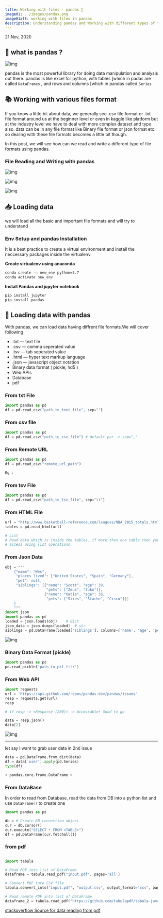 ```yaml
---
title: Working with files - pandas 🐼
image01: ../images/pandas.png
image01alt: working with files in pandas
description: Understanding pandas and Working with different types of file formats 
---
```

21 Nov, 2020


## 🤔 what is pandas ?

![img](https://i.imgur.com/8iWzHrI.png)

pandas is the most powerful library for doing data manipulation and analysis out there.
pandas is like excel for python, with tables [which in padas are called `DataFrames` ,
and rows and columns [which in pandas called `Series`

## 📚 Working with various files format

If you know a little bit about data, we generally see .csv file format or .txt file format 
around us at the beginner level or even in kaggle like platform but at the industry level 
we have to deal with more complex dataset and type also. data can be in any file format like 
Binary file format or json format etc. so dealing with these file formats becomes a little bit though.

In this post, we will see how can we read and write a different type of file formats using pandas.

### File Reading and Writing with pandas

![img](https://i.imgur.com/PqhrqY0.png)

![img](https://i.imgur.com/OjVVYia.png)

![img](https://i.imgur.com/L6E3Rlb.png)

## 📥 Loading data

we will load all the basic and important file formats and will try to understand

### Env Setup and pandas Installation

It is a best practice to create a virtual environment and install the neccessary
packages inside the virtualenv.

**Create virtualenv using anaconda**

```bash title=python>3.6
conda create -n new_env python=3.7
conda activate new_env
```

**Install Pandas and jupyter notebook**
```bash
pip install jupyter
pip install pandas
```

## 🐼 Loading data with pandas

With pandas, we can load data having diffrent file formats.We will cover following

- .txt — text file
- .csv — comma seperated value
- .tsv — tab seperated value
- .html — hyper text markup language
- .json — javascript object notation
- Binary data format ( pickle, hd5 )
- Web APIs
- Database
- pdf

### From txt File

```python title=path-filename.txt
import pandas as pd
df = pd.read_csv("path_to_text_file", sep="")
```

### From csv file

```python title=python
import pandas as pd
df = pd.read_csv("path_to_csv_file") # default par -> sep=","
```

### From Remote URL

```python title=python 
import pandas as pd
df = pd.read_csv("remote_url_path")

Eg : 
```
### From tsv File

```python title=python
import pandas as pd
df = pd.read_csv("path_to_tsv_file", sep="\t")
```

### From HTML File

```python title=python highlight={4-6}
url = "http://www.basketball-reference.com/leagues/NBA_2015_totals.html"
tables = pd.read_html(url)     

# List   
# Read data which is inside the tables. if more than one table then you can
# access using list operations.
```

### From Json Data

```python title=python
obj = """
    {"name": "Wes",
     "places_lived": ["United States", "Spain", "Germany"],
     "pet": null,
     "siblings": [{"name": "Scott", "age": 30,
                   "pets": ["Zeus", "Zuko"]},
                  {"name": "Katie", "age": 38,
                   "pets": ["Sixes", "Stache", "Cisco"]}]
    }
    """
import json
import pandas as pd
loaded = json.loads(obj)    # dict
json_data = json.dumps(loaded)  # str
siblings = pd.DataFrame(loaded['siblings'], columns=['name', 'age', 'pets';])

```

![img](https://i.imgur.com/CLtTZUZ.png)

### Binary Data Format (pickle)

```python title=https://github.com/IMsumitkumar/Internshala-jobs-scrapping/blob/main/scrapped-dataset/DELHI.csv
import pandas as pd
pd.read_pickle('path_to_pkl_filr')
```

### From Web API

```python highlight={6-6} title=python
import requests
url = 'https://api.github.com/repos/pandas-dev/pandas/issues'
resp = requests.get(url)
resp

# if resp -> <Response [200]> -> Accessable! Good to go

data = resp.json()
data[2]
```

![img](https://i.imgur.com/NypsHd3.png)

---
let say i want to grab user data in 2nd issue

```python highlight={5-5} title=python
data = pd.DataFrame.from_dict(data)
df = data['user'].apply(pd.Series)
type(df)

< pandas.core.frame.DataFrame >
```

### From DataBase

In order to read from Database, read the data from DB into a python
list and use `DataFrame()` to create one
```python title=python
import pandas as pd

db = # Create DB connection object 
cur = db.cursor()
cur.execute("SELECT * FROM <TABLE>")
df = pd.DataFrame(cur.fetchall())

```


### from pdf

```python title=python

import tabula

# Read PDF into list of DataFrame
dataframe = tabula.read_pdf("input.pdf", pages='all')

# Convert PDF into CSV file
tabula.convert_into("input.pdf", "output.csv", output_format="csv", pages='all')

# Read remote PDF into list of DataFrame
dataframe_2 = tabula.read_pdf("https://github.com/tabulapdf/tabula-java/raw/master/src/test/resources/technology/tabula/arabic.pdf")
```

[stackoverflow Source for data reading from pdf](https://aegis4048.github.io/parse-pdf-files-while-retaining-structure-with-tabula-py)
